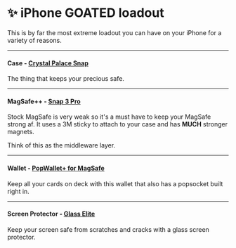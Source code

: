 # ✨ iPhone GOATED loadout 

This is by far the most extreme loadout you can have on your iPhone for a variety of reasons.

---

#### Case - [Crystal Palace Snap](https://www.zagg.com/crystal-palace-snap-iphone-15-pro-max)
The thing that keeps your precious safe.

---

#### MagSafe++ - [Snap 3 Pro](https://ohsnap.com/products/snap-3-pro)

Stock MagSafe is very weak so it's a must have to keep your MagSafe strong af. It uses a 3M sticky to attach to your case and has **MUCH** stronger magnets.

Think of this as the middleware layer.

---

#### Wallet - [PopWallet+ for MagSafe](https://popsockets.com/en-us/p/black-%E2%80%94-popwallet--for-magsafe/806922.html)

Keep all your cards on deck with this wallet that also has a popsocket built right in.

---

#### Screen Protector - [Glass Elite](https://www.zagg.com/glass-elite-iphone-15-pro-max)

Keep your screen safe from scratches and cracks with a glass screen protector.

